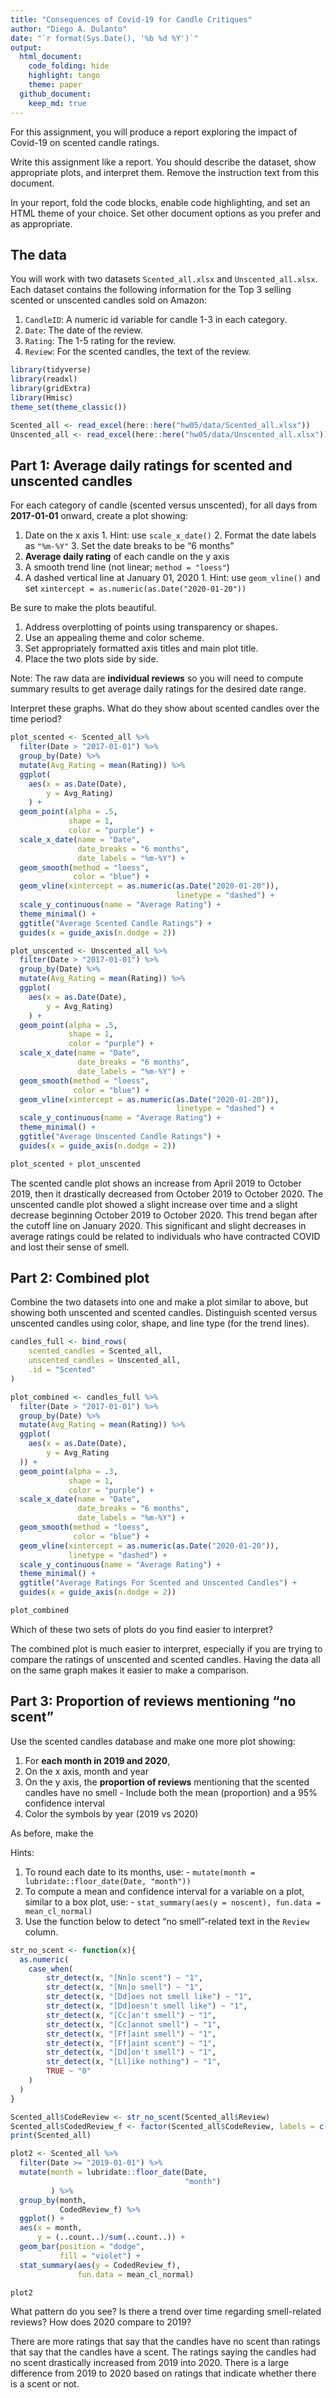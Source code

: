 ```yaml
---
title: "Consequences of Covid-19 for Candle Critiques"
author: "Diego A. Dulanto"
date: "`r format(Sys.Date(), '%b %d %Y')`"
output: 
  html_document:
    code_folding: hide
    highlight: tango
    theme: paper
  github_document:
    keep_md: true
---
```


For this assignment, you will produce a report exploring the impact of Covid-19 on scented candle ratings.

Write this assignment like a report.
You should describe the dataset, show appropriate plots, and interpret them.
Remove the instruction text from this document.

In your report, fold the code blocks, enable code highlighting, and set an HTML theme of your choice.
Set other document options as you prefer and as appropriate.


## The data

You will work with two datasets `Scented_all.xlsx` and `Unscented_all.xlsx`.
Each dataset contains the following information for the Top 3 selling scented or unscented candles sold on Amazon:
  
  1. `CandleID`: A numeric id variable for candle 1-3 in each category.
  2. `Date`: The date of the review.
  3. `Rating`: The 1-5 rating for the review.
  4. `Review`: For the scented candles, the text of the review.

```r
library(tidyverse)
library(readxl)
library(gridExtra)
library(Hmisc)
theme_set(theme_classic())

Scented_all <- read_excel(here::here("hw05/data/Scented_all.xlsx"))
Unscented_all <- read_excel(here::here("hw05/data/Unscented_all.xlsx"))

```


## Part 1: Average daily ratings for scented and unscented candles

For each category of candle (scented versus unscented), for all days from **2017-01-01** onward, create a plot showing:

  1. Date on the x axis
    1. Hint: use `scale_x_date()`
    2. Format the date labels as `"%m-%Y"`
    3. Set the date breaks to be "6 months"
  2. **Average daily rating** of each candle on the y axis
  3. A smooth trend line (not linear; `method = "loess"`)
  4. A dashed vertical line at January 01, 2020
    1. Hint: use `geom_vline()` and set `xintercept = as.numeric(as.Date("2020-01-20"))`
    
Be sure to make the plots beautiful.

  1. Address overplotting of points using transparency or shapes.
  2. Use an appealing theme and color scheme.
  3. Set appropriately formatted axis titles and main plot title.
  4. Place the two plots side by side.
  
Note: The raw data are **individual reviews** so you will need to compute summary results to get average daily ratings for the desired date range.

Interpret these graphs.
What do they show about scented candles over the time period?


```r
plot_scented <- Scented_all %>%
  filter(Date > "2017-01-01") %>%
  group_by(Date) %>%
  mutate(Avg_Rating = mean(Rating)) %>%
  ggplot(
    aes(x = as.Date(Date),
        y = Avg_Rating)
    ) +
  geom_point(alpha = .5, 
             shape = 1, 
             color = "purple") +
  scale_x_date(name = "Date", 
               date_breaks = "6 months",
               date_labels = "%m-%Y") +
  geom_smooth(method = "loess",
              color = "blue") +
  geom_vline(xintercept = as.numeric(as.Date("2020-01-20")), 
                                     linetype = "dashed") +
  scale_y_continuous(name = "Average Rating") +
  theme_minimal() +
  ggtitle("Average Scented Candle Ratings") + 
  guides(x = guide_axis(n.dodge = 2))

plot_unscented <- Unscented_all %>%
  filter(Date > "2017-01-01") %>%
  group_by(Date) %>%
  mutate(Avg_Rating = mean(Rating)) %>%
  ggplot(
    aes(x = as.Date(Date),
        y = Avg_Rating)
    ) +
  geom_point(alpha = .5, 
             shape = 1, 
             color = "purple") +
  scale_x_date(name = "Date", 
               date_breaks = "6 months",
               date_labels = "%m-%Y") +
  geom_smooth(method = "loess",
              color = "blue") +
  geom_vline(xintercept = as.numeric(as.Date("2020-01-20")), 
                                     linetype = "dashed") +
  scale_y_continuous(name = "Average Rating") +
  theme_minimal() +
  ggtitle("Average Unscented Candle Ratings") + 
  guides(x = guide_axis(n.dodge = 2))

plot_scented + plot_unscented

```
The scented candle plot shows an increase from April 2019 to October 2019, then it drastically decreased from October 2019 to October 2020.
The unscented candle plot showed a slight increase over time and a slight decrease beginning October 2019 to October 2020.
This trend began after the cutoff line on January 2020.
This significant and slight decreases in average ratings could be related to individuals who have contracted COVID and lost their sense of smell.


## Part 2: Combined plot

Combine the two datasets into one and make a plot similar to above, but showing both unscented and scented candles.
Distinguish scented versus unscented candles using color, shape, and line type (for the trend lines).

```r
candles_full <- bind_rows(
	scented_candles = Scented_all, 
	unscented_candles = Unscented_all, 
	.id = "Scented"
)
```

```r
plot_combined <- candles_full %>%
  filter(Date > "2017-01-01") %>%
  group_by(Date) %>% 
  mutate(Avg_Rating = mean(Rating)) %>% 
  ggplot(
    aes(x = as.Date(Date),
        y = Avg_Rating
  )) + 
  geom_point(alpha = .3, 
             shape = 1, 
             color = "purple") +
  scale_x_date(name = "Date", 
               date_breaks = "6 months", 
               date_labels = "%m-%Y") +
  geom_smooth(method = "loess",
              color = "blue") +
  geom_vline(xintercept = as.numeric(as.Date("2020-01-20")), 
             linetype = "dashed") +
  scale_y_continuous(name = "Average Rating") +
  theme_minimal() +
  ggtitle("Average Ratings For Scented and Unscented Candles") + 
  guides(x = guide_axis(n.dodge = 2))

plot_combined

```

Which of these two sets of plots do you find easier to interpret?

The combined plot is much easier to interpret, especially if you are trying to compare the ratings of unscented and scented candles.
Having the data all on the same graph makes it easier to make a comparison.

## Part 3: Proportion of reviews mentioning "no scent"

Use the scented candles database and make one more plot showing:

  1. For **each month in 2019 and 2020**, 
  2. On the x axis, month and year
  3. On the y axis, the **proportion of reviews** mentioning that the scented candles have no smell
    - Include both the mean (proportion) and a 95% confidence interval
  4. Color the symbols by year (2019 vs 2020)

As before, make the 

Hints:

  1. To round each date to its months, use:
    - `mutate(month = lubridate::floor_date(Date, "month"))`
  2. To compute a mean and confidence interval for a variable on a plot, similar to a box plot, use:
    - `stat_summary(aes(y = noscent), fun.data = mean_cl_normal)`
  3. Use the function below to detect "no smell"-related text in the `Review` column.

```r
str_no_scent <- function(x){
  as.numeric(
  	case_when(
  		str_detect(x, "[Nn]o scent") ~ "1", 
  		str_detect(x, "[Nn]o smell") ~ "1",
  		str_detect(x, "[Dd]oes not smell like") ~ "1",
  		str_detect(x, "[Dd]oesn't smell like") ~ "1",
  		str_detect(x, "[Cc]an't smell") ~ "1",
  		str_detect(x, "[Cc]annot smell") ~ "1",
  		str_detect(x, "[Ff]aint smell") ~ "1",
  		str_detect(x, "[Ff]aint scent") ~ "1",
  		str_detect(x, "[Dd]on't smell") ~ "1",
  		str_detect(x, "[Ll]ike nothing") ~ "1",
  		TRUE ~ "0"
  	)
  )
}

Scented_all$CodeReview <- str_no_scent(Scented_all$Review)
Scented_all$CodedReview_f <- factor(Scented_all$CodeReview, labels = c("scent", "noscent"))
print(Scented_all)
```

```r
plot2 <- Scented_all %>%
  filter(Date >= "2019-01-01") %>%
  mutate(month = lubridate::floor_date(Date, 
                                       "month")
         ) %>% 
  group_by(month, 
           CodedReview_f) %>% 
  ggplot() +
  aes(x = month, 
      y = (..count..)/sum(..count..)) +
  geom_bar(position = "dodge", 
           fill = "violet") +
  stat_summary(aes(y = CodedReview_f), 
               fun.data = mean_cl_normal)

plot2

```

What pattern do you see?
Is there a trend over time regarding smell-related reviews? 
How does 2020 compare to 2019?

There are more ratings that say that the candles have no scent than ratings that say that the candles have a scent.
The ratings saying the candles had no scent drastically increased from 2019 into 2020.
There is a large difference from 2019 to 2020 based on ratings that indicate whether there is a scent or not.